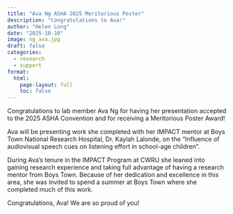 ```yaml
---
title: "Ava Ng ASHA 2025 Meritorious Poster"
description: "Congratulations to Ava!"
author: "Helen Long"
date: "2025-10-10"
image: ng_ava.jpg
draft: false
categories:
  - research
  - support
format:
  html:
    page-layout: full
    toc: false
---
```


Congratulations to lab member Ava Ng for having her presentation accepted to the 2025 ASHA Convention and for receiving a Meritorious Poster Award! 

Ava will be presenting work she completed with her IMPACT mentor at Boys Town National Research Hospital, Dr. Kaylah Lalonde, on the "Influence of audiovisual speech cues on listening effort in school-age children". 

During Ava's tenure in the IMPACT Program at CWRU she leaned into gaining research experience and taking full advantage of having a research mentor from Boys Town. Because of her dedication and excellence in this area, she was invited to spend a summer at Boys Town where she completed much of this work. 

Congratulations, Ava! We are so proud of you!
